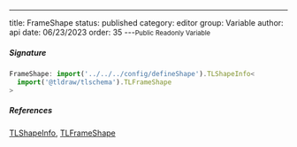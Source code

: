 ---
title: FrameShape
status: published
category: editor
group: Variable
author: api
date: 06/23/2023
order: 35
---<Small>Public Readonly Variable</Small>




##### Signature


```ts
FrameShape: import('../../../config/defineShape').TLShapeInfo<
  import('@tldraw/tlschema').TLFrameShape
>
```

##### References

[TLShapeInfo](/gen/editor/TLShapeInfo-type), [TLFrameShape](/gen/tlschema/TLFrameShape-type)

